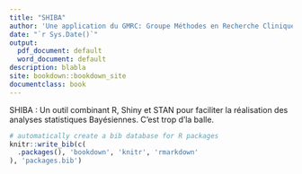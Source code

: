 ```yaml
--- 
title: "SHIBA"
author: 'Une application du GMRC: Groupe Méthodes en Recherche Clinique'
date: "`r Sys.Date()`"
output:
  pdf_document: default
  word_document: default
description: blabla
site: bookdown::bookdown_site
documentclass: book
---
```



SHIBA : Un outil combinant R, Shiny et STAN pour faciliter la réalisation des analyses statistiques Bayésiennes. C'est trop d'la balle. 





```r
# automatically create a bib database for R packages
knitr::write_bib(c(
  .packages(), 'bookdown', 'knitr', 'rmarkdown'
), 'packages.bib')
```

